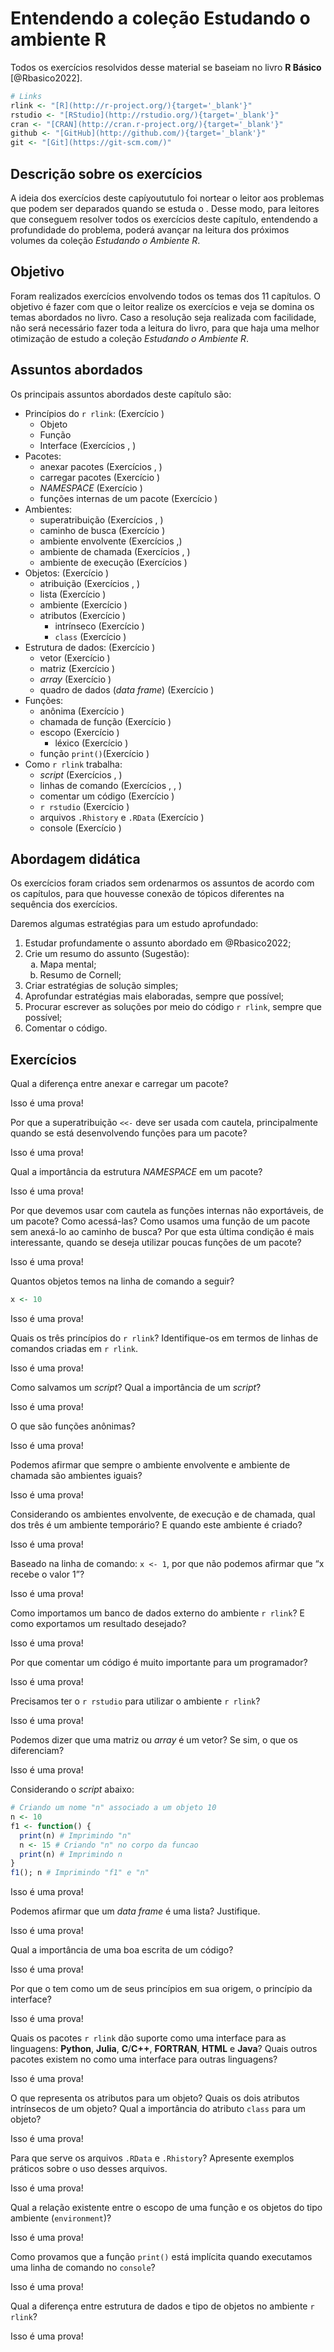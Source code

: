 # Entendendo a coleção Estudando o ambiente R

Todos os exercícios resolvidos desse material se baseiam no livro **R Básico** [@Rbasico2022].

```r
# Links
rlink <- "[R](http://r-project.org/){target='_blank'}"
rstudio <- "[RStudio](http://rstudio.org/){target='_blank'}"
cran <- "[CRAN](http://cran.r-project.org/){target='_blank'}"
github <- "[GitHub](http://github.com/){target='_blank'}"
git <- "[Git](https://git-scm.com/)"
```

## Descrição sobre os exercícios

A ideia dos exercícios deste capíyoututulo foi nortear o leitor aos problemas que podem ser deparados quando se estuda o \rproja. Desse modo, para leitores que conseguem resolver todos os exercícios deste capítulo, entendendo a profundidade do problema, poderá avançar na leitura dos próximos volumes da coleção *Estudando o Ambiente R*.

## Objetivo

Foram realizados exercícios envolvendo todos os temas dos 11 capítulos. O objetivo é fazer com que o leitor realize os exercícios e veja se domina os temas abordados no livro. Caso a resolução seja realizada com facilidade, não será necessário fazer toda a leitura do livro, para que haja uma melhor otimização de estudo a coleção *Estudando o Ambiente R*.

## Assuntos abordados

Os principais assuntos abordados deste capítulo são:

- Princípios do `r rlink`: (Exercício \ref{ex06})
  - Objeto
  - Função
  - Interface (Exercícios \ref{ex19}, \ref{ex20})
- Pacotes:
  - anexar pacotes (Exercícios \ref{ex01}, \ref{ex04})
  - carregar pacotes (Exercício \ref{ex01})
  - *NAMESPACE* (Exercício \ref{ex03})
  - funções internas de um pacote (Exercício \ref{ex04})
- Ambientes:
  - superatribuição (Exercícios \ref{ex02}, \ref{ex06})
  - caminho de busca (Exercício \ref{ex04})
  - ambiente envolvente (Exercícios \ref{ex09},\ref{ex10})
  - ambiente de chamada (Exercícios \ref{ex09}, \ref{ex10})
  - ambiente de execução (Exercícios \ref{ex10})
- Objetos: (Exercício \ref{ex25})
  - atribuição (Exercícios \ref{ex05}, \ref{ex15})
  - lista (Exercício \ref{ex17})
  - ambiente (Exercício \ref{ex23})
  - atributos (Exercício \ref{ex21})
    - intrínseco (Exercício \ref{ex21})
    - `class` (Exercício \ref{ex21})
- Estrutura de dados: (Exercício \ref{ex25})
  - vetor (Exercício \ref{ex15})
  - matriz (Exercício \ref{ex15})
  - *array* (Exercício \ref{ex15})
  - quadro de dados (*data frame*) (Exercício \ref{ex17})
- Funções:
  - anônima (Exercício \ref{ex08})
  - chamada de função (Exercício \ref{ex15})
  - escopo (Exercício \ref{ex23})
    - léxico (Exercício \ref{ex16})
  - função `print()`(Exercício \ref{ex24})
- Como `r rlink` trabalha:
  - *script* (Exercícios \ref{ex07}, \ref{ex16})
  - linhas de comando (Exercícios  \ref{ex05},  \ref{ex11}, \ref{ex24})
  - comentar um código (Exercício \ref{ex13})
  - `r rstudio` (Exercício \ref{ex14})
  - arquivos `.Rhistory` e `.RData` (Exercício \ref{ex22})
  - console (Exercício \ref{ex24})


## Abordagem didática

Os exercícios foram criados sem ordenarmos os assuntos de acordo com os capítulos, para que houvesse conexão de tópicos diferentes na sequência dos exercícios.

Daremos algumas estratégias para um estudo aprofundado:

1.  Estudar profundamente o assunto abordado em @Rbasico2022;
2.  Crie um resumo do assunto (Sugestão):
    a)  Mapa mental;
    b)  Resumo de Cornell;
3.  Criar estratégias de solução simples;
4.  Aprofundar estratégias mais elaboradas, sempre que possível;
5.  Procurar escrever as soluções por meio do código `r rlink`, sempre que possível;
6.  Comentar o código.

## Exercícios

::: {.Exercise #ex01}
Qual a diferença entre anexar e carregar um pacote?
:::

::: Proof
Isso é uma prova!
:::

::: {.Exercise #ex02}
Por que a  superatribuição `<<-` deve ser usada com cautela, principalmente quando se está desenvolvendo funções para um pacote?
:::

::: Proof
Isso é uma prova!
:::

::: {.Exercise #ex03}
Qual a importância da estrutura *NAMESPACE* em um pacote?
:::

::: Proof
Isso é uma prova!
:::

::: {.Exercise #ex04}
Por que devemos usar com cautela as  funções internas não exportáveis, de um pacote? Como acessá-las? Como usamos uma função de um pacote sem anexá-lo ao caminho de busca? Por que esta última condição é mais interessante, quando se deseja utilizar poucas funções de um pacote?
:::

::: Proof
Isso é uma prova!
:::

::: {.Exercise #ex05}
Quantos objetos temos na linha de comando a seguir?
```r
x <- 10
```

:::

::: Proof
Isso é uma prova!
:::

::: {.Exercise #ex06}
Quais os três princípios do `r rlink`? Identifique-os em termos de linhas de comandos criadas em `r rlink`.

:::

::: Proof
Isso é uma prova!
:::

::: {.Exercise #ex07}
Como salvamos um *script*? Qual a importância de um *script*?
:::

::: Proof
Isso é uma prova!
:::

::: {.Exercise #ex08}
O que são funções anônimas?
:::

::: Proof
Isso é uma prova!
:::

::: {.Exercise #ex09}
Podemos afirmar que sempre o ambiente envolvente e  ambiente de chamada são ambientes iguais?
:::

::: Proof
Isso é uma prova!
:::

::: {.Exercise #ex10}
Considerando os  ambientes envolvente, de execução e  de chamada, qual dos três é um ambiente temporário? E quando este ambiente é criado?
:::

::: Proof
Isso é uma prova!
:::

::: {.Exercise #ex11}
Baseado na linha de comando: `x <- 1`, por que não podemos afirmar que "x recebe o valor 1"?
:::

::: Proof
Isso é uma prova!
:::

::: {.Exercise #ex12}
Como importamos um banco de dados externo do ambiente `r rlink`? E como exportamos um resultado desejado?
:::

::: Proof
Isso é uma prova!
:::

::: {.Exercise #ex13}
Por que comentar um código é muito importante para um programador?
:::

::: Proof
Isso é uma prova!
:::

::: {.Exercise #ex14}
Precisamos ter o `r rstudio` para utilizar o ambiente `r rlink`?
:::

::: Proof
Isso é uma prova!
:::

::: {.Exercise #ex15}
Podemos dizer que uma matriz ou *array* é um vetor? Se sim, o que os diferenciam?
:::

::: Proof
Isso é uma prova!
:::

::: {.Exercise #ex16}
Considerando o *script* abaixo:
```r
# Criando um nome "n" associado a um objeto 10
n <- 10
f1 <- function() {
  print(n) # Imprimindo "n"
  n <- 15 # Criando "n" no corpo da funcao
  print(n) # Imprimindo n
}
f1(); n # Imprimindo "f1" e "n"
```

:::

::: Proof
Isso é uma prova!
:::


::: {.Exercise #ex17}
Podemos afirmar que um *data frame* é uma lista? Justifique.
:::

::: Proof
Isso é uma prova!
:::

::: {.Exercise #ex18}
Qual a importância de uma boa escrita de um código?
:::

::: Proof
Isso é uma prova!
:::

::: {.Exercise #ex19}
Por que o \rproj tem como um de seus princípios em sua origem, o princípio da interface?
:::

::: Proof
Isso é uma prova!
:::

::: {.Exercise #ex20}
Quais os pacotes `r rlink` dão suporte como uma interface para as linguagens: **Python**, **Julia**, **C**/**C++**, **FORTRAN**, **HTML** e **Java**? Quais outros pacotes existem no \rproj como uma interface para outras linguagens?
:::

::: Proof
Isso é uma prova!
:::

::: {.Exercise #ex21}
O que representa os atributos para um objeto? Quais os dois atributos intrínsecos de um objeto? Qual a importância do atributo `class` para um objeto?
:::

::: Proof
Isso é uma prova!
:::

::: {.Exercise #ex22}
Para que serve os arquivos `.RData` e `.Rhistory`? Apresente exemplos práticos sobre o uso desses arquivos.
:::

::: Proof
Isso é uma prova!
:::

::: {.Exercise #ex23}
Qual a relação existente entre o escopo de uma função e os objetos do tipo ambiente (`environment`)?
:::

::: Proof
Isso é uma prova!
:::

::: {.Exercise #ex24}
Como provamos que a função `print()` está implícita quando executamos uma linha de comando no `console`?
:::

::: Proof
Isso é uma prova!
:::

::: {.Exercise #ex25}
Qual a diferença entre estrutura de dados e tipo de objetos no ambiente `r rlink`?
:::

::: Proof
Isso é uma prova!
:::


<!-- Baseado em: -->
<!-- - https://stackoverflow.com/questions/73288264/shared-counter-in-quarto-for-exercises-examples-etc -->
<!-- - https://github.com/ute/custom-numbered-blocks -->
<!-- ::: {.Example #exm-1} -->
<!-- This should be Example 1.1. -->
<!-- ::: -->

<!-- ::: {.Theorem #thm-1} -->
<!-- This should be Example 1.1. -->
<!-- ::: -->

<!-- ::: Proof -->
<!-- Isso é uma prova! -->
<!-- ::: -->

<!-- :::{.callout-note} -->
<!-- ## Definition {#callout-1} -->
<!-- This should be Definition 1.1. -->
<!-- ::: -->

<!-- :::{.callout-tip} -->
<!-- ## Example {#callout-2} -->
<!-- This should be Example 1.2. -->
<!-- ::: -->
